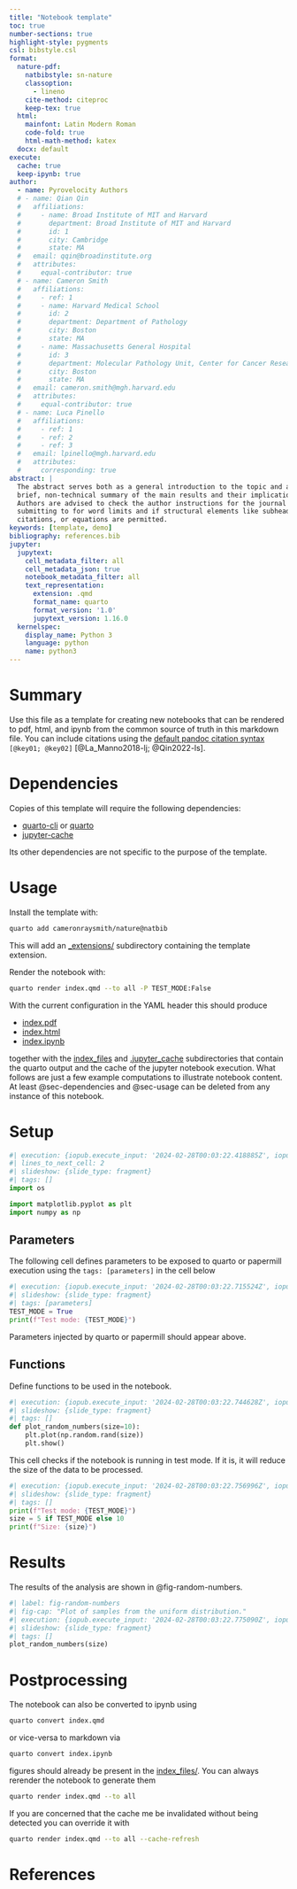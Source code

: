 ```yaml
---
title: "Notebook template"
toc: true
number-sections: true
highlight-style: pygments
csl: bibstyle.csl
format:
  nature-pdf:
    natbibstyle: sn-nature
    classoption: 
      - lineno
    cite-method: citeproc
    keep-tex: true
  html:
    mainfont: Latin Modern Roman
    code-fold: true
    html-math-method: katex
  docx: default
execute: 
  cache: true
  keep-ipynb: true
author:
  - name: Pyrovelocity Authors
  # - name: Qian Qin
  #   affiliations:
  #     - name: Broad Institute of MIT and Harvard
  #       department: Broad Institute of MIT and Harvard
  #       id: 1
  #       city: Cambridge
  #       state: MA
  #   email: qqin@broadinstitute.org
  #   attributes:
  #     equal-contributor: true
  # - name: Cameron Smith
  #   affiliations:
  #     - ref: 1
  #     - name: Harvard Medical School
  #       id: 2
  #       department: Department of Pathology
  #       city: Boston
  #       state: MA
  #     - name: Massachusetts General Hospital
  #       id: 3
  #       department: Molecular Pathology Unit, Center for Cancer Research
  #       city: Boston
  #       state: MA
  #   email: cameron.smith@mgh.harvard.edu
  #   attributes:
  #     equal-contributor: true
  # - name: Luca Pinello
  #   affiliations:
  #     - ref: 1
  #     - ref: 2
  #     - ref: 3
  #   email: lpinello@mgh.harvard.edu
  #   attributes:
  #     corresponding: true
abstract: |
  The abstract serves both as a general introduction to the topic and as a
  brief, non-technical summary of the main results and their implications.
  Authors are advised to check the author instructions for the journal they are
  submitting to for word limits and if structural elements like subheadings,
  citations, or equations are permitted.
keywords: [template, demo]
bibliography: references.bib
jupyter:
  jupytext:
    cell_metadata_filter: all
    cell_metadata_json: true
    notebook_metadata_filter: all
    text_representation:
      extension: .qmd
      format_name: quarto
      format_version: '1.0'
      jupytext_version: 1.16.0
  kernelspec:
    display_name: Python 3
    language: python
    name: python3
---
```


# Summary {#sec-summary}

Use this file as a template for creating new notebooks that can be rendered to
pdf, html, and ipynb from the common source of truth in this markdown file. You
can include citations using the [default pandoc citation syntax][pandoc-citation]
`[@key01; @key02]` [@La_Manno2018-lj; @Qin2022-ls].

# Dependencies {#sec-dependencies}

Copies of this template will require the following dependencies:

- [quarto-cli][quarto-pypi] or [quarto][quarto-conda]
- [jupyter-cache][jupyter-cache-pypi]

Its other dependencies are not specific to the purpose of the template.

# Usage {#sec-usage}

Install the \LaTeX template with:

``` bash
quarto add cameronraysmith/nature@natbib
```

This will add an [_extensions/](./_extensions/) subdirectory containing
the template extension.

Render the notebook with:

``` bash
quarto render index.qmd --to all -P TEST_MODE:False
```

With the current configuration in the YAML header
this should produce

- [index.pdf](./index.pdf)
- [index.html](./index.html)
- [index.ipynb](./index.ipynb)

together with the 
[index_files](./index_files/) and 
[.jupyter_cache](./.jupyter_cache/) 
subdirectories that contain the quarto output and the cache of the jupyter
notebook execution. What follows are just a few example computations to
illustrate notebook content. At least @sec-dependencies and @sec-usage can be
deleted from any instance of this notebook.


# Setup {#sec-setup}

```python
#| execution: {iopub.execute_input: '2024-02-28T00:03:22.418885Z', iopub.status.busy: '2024-02-28T00:03:22.418672Z', iopub.status.idle: '2024-02-28T00:03:22.700860Z', shell.execute_reply: '2024-02-28T00:03:22.700498Z'}
#| lines_to_next_cell: 2
#| slideshow: {slide_type: fragment}
#| tags: []
import os

import matplotlib.pyplot as plt
import numpy as np
```

## Parameters {#subsec-setup-parameters}

The following cell defines parameters to be exposed to quarto or papermill
execution using the `tags: [parameters]` in the cell below

```python
#| execution: {iopub.execute_input: '2024-02-28T00:03:22.715524Z', iopub.status.busy: '2024-02-28T00:03:22.715310Z', iopub.status.idle: '2024-02-28T00:03:22.718434Z', shell.execute_reply: '2024-02-28T00:03:22.717807Z'}
#| slideshow: {slide_type: fragment}
#| tags: [parameters]
TEST_MODE = True
print(f"Test mode: {TEST_MODE}") 
```

Parameters injected by quarto or papermill should appear above.

## Functions {#subsec-setup-functions}

Define functions to be used in the notebook.

```python
#| execution: {iopub.execute_input: '2024-02-28T00:03:22.744628Z', iopub.status.busy: '2024-02-28T00:03:22.744439Z', iopub.status.idle: '2024-02-28T00:03:22.746661Z', shell.execute_reply: '2024-02-28T00:03:22.746335Z'}
#| slideshow: {slide_type: fragment}
#| tags: []
def plot_random_numbers(size=10):
    plt.plot(np.random.rand(size))
    plt.show()
```

This cell checks if the notebook is running in test mode. If it is, it will reduce the size of the data to be processed.

```python
#| execution: {iopub.execute_input: '2024-02-28T00:03:22.756996Z', iopub.status.busy: '2024-02-28T00:03:22.756828Z', iopub.status.idle: '2024-02-28T00:03:22.759487Z', shell.execute_reply: '2024-02-28T00:03:22.759002Z'}
#| slideshow: {slide_type: fragment}
#| tags: []
print(f"Test mode: {TEST_MODE}")
size = 5 if TEST_MODE else 10
print(f"Size: {size}")
```

# Results {#sec-results}

The results of the analysis are shown in @fig-random-numbers.

```python
#| label: fig-random-numbers 
#| fig-cap: "Plot of samples from the uniform distribution."
#| execution: {iopub.execute_input: '2024-02-28T00:03:22.775090Z', iopub.status.busy: '2024-02-28T00:03:22.774911Z', iopub.status.idle: '2024-02-28T00:03:22.854889Z', shell.execute_reply: '2024-02-28T00:03:22.854428Z'}
#| slideshow: {slide_type: fragment}
#| tags: []
plot_random_numbers(size)
```

# Postprocessing {#sec-postprocessing}

The notebook can also be converted to ipynb using

``` bash
quarto convert index.qmd
```

or vice-versa to markdown via

``` bash
quarto convert index.ipynb
```

figures should already be present in the [index_files/](./index_files/).
You can always rerender the notebook to generate them

``` bash
quarto render index.qmd --to all
```

If you are concerned that the cache me be invalidated without being detected
you can override it with

``` bash
quarto render index.qmd --to all --cache-refresh
```

# References

:::{#refs}
:::

<!-- links -->
[pandoc-citation]: https://pandoc.org/MANUAL.html#citation-syntax
[quarto-pypi]: https://pypi.org/project/quarto-cli/
[quarto-conda]: https://anaconda.org/conda-forge/quarto
[jupyter-cache-pypi]: https://pypi.org/project/jupyter-cache/
